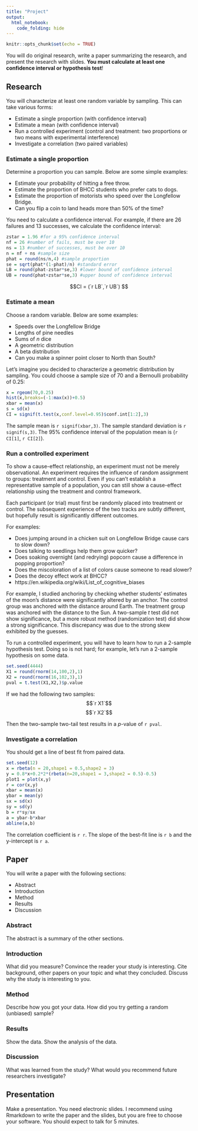 ```yaml
---
title: "Project"
output:
  html_notebook:
    code_folding: hide
---
```


```r
knitr::opts_chunk$set(echo = TRUE)
```

You will do original research, write a paper summarizing the research, and present the research with slides. **You must calculate at least one confidence interval or hypothesis test**!

## Research

You will characterize at least one random variable by sampling. This can take various forms:

* Estimate a single proportion (with confidence interval)
* Estimate a mean (with confidence interval)
* Run a controlled experiment (control and treatment: two proportions or two means with experimental interference)
* Investigate a correlation (two paired variables)

### Estimate a single proportion

Determine a proportion you can sample. Below are some simple examples:

* Estimate your probability of hitting a free throw. 
* Estimate the proportion of BHCC students who prefer cats to dogs.
* Estimate the proportion of motorists who speed over the Longfellow Bridge.
* Can you flip a coin to land heads more than 50% of the time?

You need to calculate a confidence interval. For example, if there are 26 failures and 13 successes, we calculate the confidence interval:

```r
zstar = 1.96 #for a 95% confidence interval
nf = 26 #number of fails, must be over 10
ns = 13 #number of successes, must be over 10
n = nf + ns #sample size
phat = round(ns/n,4) #sample proportion
se = sqrt(phat*(1-phat)/n) #standard error
LB = round(phat-zstar*se,3) #lower bound of confidence interval
UB = round(phat+zstar*se,3) #upper bound of confidence interval
```
$$CI = (`r LB`,`r UB`) $$

### Estimate a mean

Choose a random variable. Below are some examples:

* Speeds over the Longfellow Bridge
* Lengths of pine needles
* Sums of $n$ dice
* A geometric distribution
* A beta distribution
* Can you make a spinner point closer to North than South?

Let's imagine you decided to characterize a geometric distribution by sampling. You could choose a sample size of 70 and a Bernoulli probability of 0.25:

```r
x = rgeom(70,0.25)
hist(x,breaks=(-1:max(x))+0.5)
xbar = mean(x)
s = sd(x)
CI = signif(t.test(x,conf.level=0.95)$conf.int[1:2],3)
```
The sample mean is `r signif(xbar,3)`. The sample standard deviation is `r signif(s,3)`. The 95% confidence interval of the population mean is (`r CI[1]`, `r CI[2]`).

### Run a controlled experiment

To show a cause-effect relationship, an experiment must not be merely observational. An experiment requires the influence of random assignment to groups: treatment and control. Even if you can't establish a representative sample of a population, you can still show a cause-effect relationship using the treatment and control framework.

Each participant (or trial) must first be randomly placed into treatment or control. The subsequent experience of the two tracks are subtly different, but hopefully result is significantly different outcomes. 

For examples:

* Does jumping around in a chicken suit on Longfellow Bridge cause cars to slow down?
* Does talking to seedlings help them grow quicker?
* Does soaking overnight (and redrying) popcorn cause a difference in popping proportion?
* Does the miscoloration of a list of colors cause someone to read slower?
* Does the decoy effect work at BHCC?
* https://en.wikipedia.org/wiki/List_of_cognitive_biases

For example, I studied anchoring by checking whether students' estimates of the moon's distance were significantly altered by an anchor. The control group was anchored with the distance around Earth. The treatment group was anchored with the distance to the Sun. A two-sample $t$ test did not show significance, but a more robust method (randomization test) did show a strong significance. This discrepancy was due to the strong skew exhibited by the guesses.

To run a controlled experiment, you will have to learn how to run a 2-sample hypothesis test. Doing so is not hard; for example, let's run a 2-sample hypothesis on some data.
```r
set.seed(4444)
X1 = round(rnorm(14,100,2),1)
X2 = round(rnorm(16,102,3),1)
pval = t.test(X1,X2,)$p.value
```

If we had the following two samples:
$$`r X1`$$
$$`r X2`$$

Then the two-sample two-tail test results in a $p$-value of `r pval`.

### Investigate a correlation

You should get a line of best fit from paired data. 

```r
set.seed(12)
x = rbeta(n = 20,shape1 = 0.5,shape2 = 3)
y = 0.8*x+0.2*2*(rbeta(n=20,shape1 = 3,shape2 = 0.5)-0.5)
plot1 = plot(x,y)
r = cor(x,y)
xbar = mean(x)
ybar = mean(y)
sx = sd(x)
sy = sd(y)
b = r*sy/sx
a = ybar-b*xbar
abline(a,b)
```
The correlation coefficient is `r r`. The slope of the best-fit line is `r b` and the y-intercept is `r a`.



## Paper

You will write a paper with the following sections:

* Abstract
* Introduction
* Method
* Results
* Discussion

### Abstract

The abstract is a summary of the other sections. 

### Introduction

What did you measure? 
Convince the reader your study is interesting. Cite background, other papers on your topic and what they concluded. Discuss why the study is interesting to you.

### Method

Describe how you got your data. How did you try getting a random (unbiased) sample?

### Results 

Show the data. Show the analysis of the data.

### Discussion

What was learned from the study? What would you recommend future researchers investigate?

## Presentation

Make a presentation. You need electronic slides. I recommend using Rmarkdown to write the paper and the slides, but you are free to choose your software. You should expect to talk for 5 minutes.